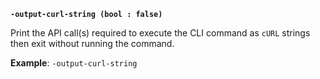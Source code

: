<a id="standard-output-curl-string" />

**`-output-curl-string (bool : false)`**

Print the API call(s) required to execute the CLI command  as `cURL` strings
then exit without running the command.

**Example**: `-output-curl-string`

